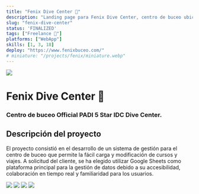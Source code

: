 ```yaml
---
title: "Fenix Dive Center 🤿"
description: "Landing page para Fenix Dive Center, centro de buceo ubicado en Buenos Aires, Argentina. 🌊"
slug: "fenix-dive-center"
status: 'FINALIZED'
tags: ["Freelance 💸"]
platforms: ["WebApp"]
skills: [1, 3, 18]
deploy: "https://www.fenixbuceo.com/"
# miniature: "/projects/fenix/miniature.webp"
---
```


<img src="/projects/fenix/header-desk.webp" className="rounded-lg" />

# Fenix Dive Center 🤿

### Centro de buceo <b>Official PADI 5 Star IDC Dive Center</b>.

<Info />

## Descripción del proyecto

El proyecto consistió en el desarrollo de un sistema de gestión para el centro de buceo que permite la fácil carga y modificación de cursos y viajes. A solicitud del cliente, se ha elegido utilizar Google Sheets como plataforma principal para la gestión de datos debido a su accesibilidad, colaboración en tiempo real y familiaridad para los usuarios.

<div className="grid grid-cols-2 grid-rows-1 gap-2">
  <img src="/projects/fenix/home-desk.webp" className="col-span-2 rounded-lg" />
  <img src="/projects/fenix/courses-mobile.webp" className="row-span-1 rounded-lg" />
  <img src="/projects/fenix/travels-mobile.webp" className="row-span-1 rounded-lg" />
  <img src="/projects/fenix/gopro-desk.webp" className="col-span-2 rounded-lg" />
</div>
